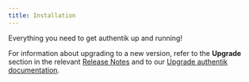 ```yaml
---
title: Installation
---
```


Everything you need to get authentik up and running!

For information about upgrading to a new version, refer to the <b>Upgrade</b> section in the relevant [Release Notes](../releases) and to our [Upgrade authentik documentation](../installation/upgrade.mdx).




<DocCardList />
